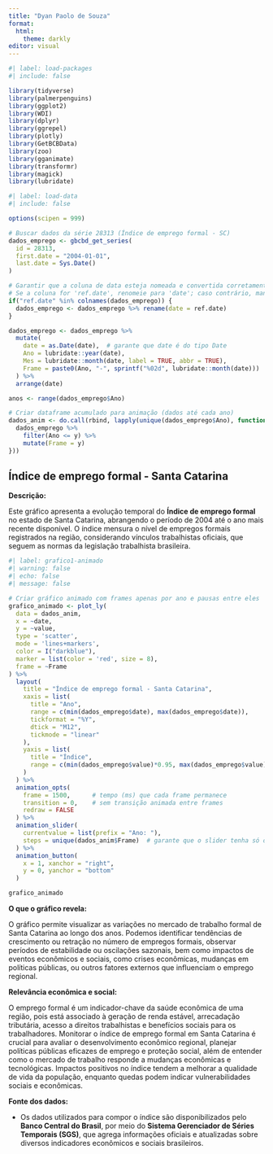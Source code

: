 ---
title: "Dyan Paolo de Souza"
format: 
  html:
    theme: darkly
editor: visual
---

```{r}
#| label: load-packages
#| include: false

library(tidyverse)
library(palmerpenguins)
library(ggplot2)
library(WDI)
library(dplyr)
library(ggrepel)
library(plotly)
library(GetBCBData)
library(zoo)
library(gganimate)
library(transformr)
library(magick)
library(lubridate)
```

```{r}
#| label: load-data
#| include: false

options(scipen = 999)

# Buscar dados da série 28313 (Índice de emprego formal - SC)
dados_emprego <- gbcbd_get_series(
  id = 28313,
  first.date = "2004-01-01",
  last.date = Sys.Date()
)

# Garantir que a coluna de data esteja nomeada e convertida corretamente
# Se a coluna for 'ref.date', renomeie para 'date'; caso contrário, mantenha 'date'
if("ref.date" %in% colnames(dados_emprego)) {
  dados_emprego <- dados_emprego %>% rename(date = ref.date)
}

dados_emprego <- dados_emprego %>%
  mutate(
    date = as.Date(date),  # garante que date é do tipo Date
    Ano = lubridate::year(date),
    Mes = lubridate::month(date, label = TRUE, abbr = TRUE),
    Frame = paste0(Ano, "-", sprintf("%02d", lubridate::month(date)))  # para uso em animações
  ) %>%
  arrange(date)

anos <- range(dados_emprego$Ano)

# Criar dataframe acumulado para animação (dados até cada ano)
dados_anim <- do.call(rbind, lapply(unique(dados_emprego$Ano), function(y) {
  dados_emprego %>%
    filter(Ano <= y) %>%
    mutate(Frame = y)
}))
```

## Índice de emprego formal - Santa Catarina

**Descrição:**

Este gráfico apresenta a evolução temporal do **Índice de emprego formal** no estado de Santa Catarina, abrangendo o período de 2004 até o ano mais recente disponível. O índice mensura o nível de empregos formais registrados na região, considerando vínculos trabalhistas oficiais, que seguem as normas da legislação trabalhista brasileira.

```{r}
#| label: grafico1-animado
#| warning: false
#| echo: false
#| message: false

# Criar gráfico animado com frames apenas por ano e pausas entre eles
grafico_animado <- plot_ly(
  data = dados_anim,
  x = ~date,
  y = ~value,
  type = 'scatter',
  mode = 'lines+markers',
  color = I("darkblue"),
  marker = list(color = 'red', size = 8),
  frame = ~Frame
) %>%
  layout(
    title = "Índice de emprego formal - Santa Catarina",
    xaxis = list(
      title = "Ano",
      range = c(min(dados_emprego$date), max(dados_emprego$date)),
      tickformat = "%Y",
      dtick = "M12",
      tickmode = "linear"
    ),
    yaxis = list(
      title = "Índice",
      range = c(min(dados_emprego$value)*0.95, max(dados_emprego$value)*1.05)
    )
  ) %>%
  animation_opts(
    frame = 1500,      # tempo (ms) que cada frame permanece
    transition = 0,    # sem transição animada entre frames
    redraw = FALSE
  ) %>%
  animation_slider(
    currentvalue = list(prefix = "Ano: "),
    steps = unique(dados_anim$Frame)  # garante que o slider tenha só os anos
  ) %>%
  animation_button(
    x = 1, xanchor = "right",
    y = 0, yanchor = "bottom"
  )

grafico_animado
```

**O que o gráfico revela:**

O gráfico permite visualizar as variações no mercado de trabalho formal de Santa Catarina ao longo dos anos. Podemos identificar tendências de crescimento ou retração no número de empregos formais, observar períodos de estabilidade ou oscilações sazonais, bem como impactos de eventos econômicos e sociais, como crises econômicas, mudanças em políticas públicas, ou outros fatores externos que influenciam o emprego regional.

**Relevância econômica e social:**

O emprego formal é um indicador-chave da saúde econômica de uma região, pois está associado à geração de renda estável, arrecadação tributária, acesso a direitos trabalhistas e benefícios sociais para os trabalhadores. Monitorar o índice de emprego formal em Santa Catarina é crucial para avaliar o desenvolvimento econômico regional, planejar políticas públicas eficazes de emprego e proteção social, além de entender como o mercado de trabalho responde a mudanças econômicas e tecnológicas. Impactos positivos no índice tendem a melhorar a qualidade de vida da população, enquanto quedas podem indicar vulnerabilidades sociais e econômicas.

**Fonte dos dados:**

-   Os dados utilizados para compor o índice são disponibilizados pelo **Banco Central do Brasil**, por meio do **Sistema Gerenciador de Séries Temporais (SGS)**, que agrega informações oficiais e atualizadas sobre diversos indicadores econômicos e sociais brasileiros.
